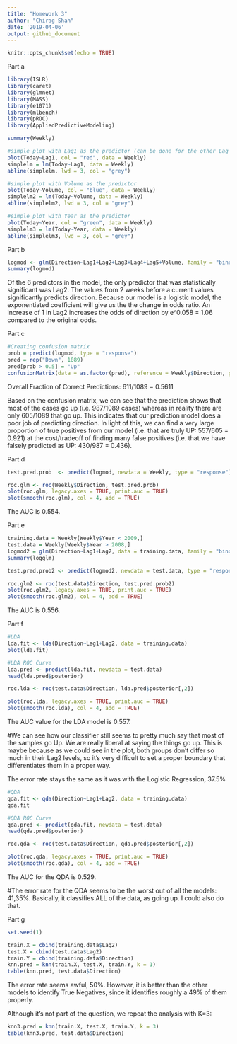 ```yaml
---
title: "Homework 3"
author: "Chirag Shah"
date: '2019-04-06'
output: github_document
---
```


```r
knitr::opts_chunk$set(echo = TRUE)
```

Part a

```r
library(ISLR)
library(caret)
library(glmnet)
library(MASS)
library(e1071)
library(mlbench)
library(pROC)
library(AppliedPredictiveModeling)

summary(Weekly)
```

```r
#simple plot with Lag1 as the predictor (can be done for the other Lag variables)
plot(Today~Lag1, col = "red", data = Weekly)
simplelm = lm(Today~Lag1, data = Weekly)
abline(simplelm, lwd = 3, col = "grey")

#simple plot with Volume as the predictor
plot(Today~Volume, col = "blue", data = Weekly)
simplelm2 = lm(Today~Volume, data = Weekly)
abline(simplelm2, lwd = 3, col = "grey")

#simple plot with Year as the predictor
plot(Today~Year, col = "green", data = Weekly)
simplelm3 = lm(Today~Year, data = Weekly)
abline(simplelm3, lwd = 3, col = "grey")
```

Part b 

```r
logmod <- glm(Direction~Lag1+Lag2+Lag3+Lag4+Lag5+Volume, family = "binomial", data = Weekly)
summary(logmod)
```

Of the 6 predictors in the model, the only predictor that was statistically significant was Lag2. The values from 2 weeks before a current values significantly predicts direction. Because our model is a logistic model, the exponentiated coefficient will give us the the change in odds ratio. An increase of 1 in Lag2 increases the odds of direction by e^0.058 = 1.06 compared to the original odds.

Part c

```r
#Creating confusion matrix
prob = predict(logmod, type = "response")
pred = rep("Down", 1089)
pred[prob > 0.5] = "Up"
confusionMatrix(data = as.factor(pred), reference = Weekly$Direction, positive = "Down")
```

Overall Fraction of Correct Predictions: 611/1089 = 0.5611

Based on the confusion matrix, we can see that the prediction shows that most of the cases go up (i.e. 987/1089 cases) whereas in reality there are only 605/1089 that go up. This indicates that our prediction model does a poor job of predicting direction. In light of this, we can find a very large proportion of true positives from our model (i.e. that are truly UP: 557/605 = 0.921) at the cost/tradeoff of finding many false positives (i.e. that we have falsely predicted as UP: 430/987 = 0.436). 

Part d

```r
test.pred.prob  <- predict(logmod, newdata = Weekly, type = "response")

roc.glm <- roc(Weekly$Direction, test.pred.prob)
plot(roc.glm, legacy.axes = TRUE, print.auc = TRUE)
plot(smooth(roc.glm), col = 4, add = TRUE)
```

The AUC is 0.554.

Part e

```r
training.data = Weekly[Weekly$Year < 2009,]
test.data = Weekly[Weekly$Year > 2008,]
logmod2 = glm(Direction~Lag1+Lag2, data = training.data, family = "binomial")
summary(logglm)
```

```r
test.pred.prob2 <- predict(logmod2, newdata = test.data, type = "response")

roc.glm2 <- roc(test.data$Direction, test.pred.prob2)
plot(roc.glm2, legacy.axes = TRUE, print.auc = TRUE)
plot(smooth(roc.glm2), col = 4, add = TRUE)
```

The AUC is 0.556.

Part f

```r
#LDA
lda.fit <- lda(Direction~Lag1+Lag2, data = training.data)
plot(lda.fit)
```

```r
#LDA ROC Curve
lda.pred <- predict(lda.fit, newdata = test.data)
head(lda.pred$posterior)

roc.lda <- roc(test.data$Direction, lda.pred$posterior[,2])

plot(roc.lda, legacy.axes = TRUE, print.auc = TRUE)
plot(smooth(roc.lda), col = 4, add = TRUE)
```

The AUC value for the LDA model is 0.557.

#We can see how our classifier still seems to pretty much say that most of the samples go Up. We are really liberal at saying the things go up. This is maybe because as we could see in the plot, both groups don’t differ so much in their Lag2 levels, so it’s very difficult to set a proper boundary that differentiates them in a proper way.

The error rate stays the same as it was with the Logistic Regression, 37.5%

```r
#QDA
qda.fit <- qda(Direction~Lag1+Lag2, data = training.data)
qda.fit
```

```r
#QDA ROC Curve
qda.pred <- predict(qda.fit, newdata = test.data)
head(qda.pred$posterior)

roc.qda <- roc(test.data$Direction, qda.pred$posterior[,2])

plot(roc.qda, legacy.axes = TRUE, print.auc = TRUE)
plot(smooth(roc.qda), col = 4, add = TRUE)
```

The AUC for the QDA is 0.529. 

#The error rate for the QDA seems to be the worst out of all the models: 41,35%.
Basically, it classifies ALL of the data, as going up. I could also do that.

Part g

```r
set.seed(1)

train.X = cbind(training.data$Lag2)
test.X = cbind(test.data$Lag2)
train.Y = cbind(training.data$Direction)
knn.pred = knn(train.X, test.X, train.Y, k = 1)
table(knn.pred, test.data$Direction)
```

The error rate seems awful, 50%. However, it is better than the other models to identify True Negatives, since it identifies roughly a 49% of them properly.

Although it’s not part of the question, we repeat the analysis with K=3:

```r
knn3.pred = knn(train.X, test.X, train.Y, k = 3)
table(knn3.pred, test.data$Direction)
```
